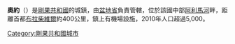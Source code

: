 {{Infobox settlement
| name                    = 奧約
| native_name             = Oyo
| native_name_lang        = fr
| image_skyline           = Villa famille Sassou - Oyo.JPG
| pushpin_map             = Republic of the Congo
| pushpin_label_position  = bottom
| coordinates             = {{coord|1|9|54|S|15|58|12|E|region:CG|display=inline,title}}
| subdivision_type        = 國家
| subdivision_name        = {{flag|Republic of the Congo}}
| subdivision_type1       = 省
| subdivision_name1       = [[盆地省_(剛果共和國)|盆地省]]
}}
'''奧約'''（{{Lang|fr|Oyo}}）是[[剛果共和國|剛果共和國]]的城鎮，由[[盆地省_(剛果共和國)|盆地省]]負責管轄，位於該國中部[[阿利馬河|阿利馬河]]畔，距離首都[[布拉柴維爾|布拉柴維爾]]約400公里，鎮上有機場設施，2010年人口超過5,000。

[[Category:剛果共和國城市|Category:剛果共和國城市]]